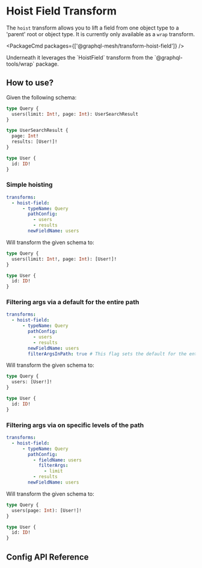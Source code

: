 
# Hoist Field Transform

The `hoist` transform allows you to lift a field from one object type to a 'parent' root or object
type. It is currently only available as a `wrap` transform.

<PackageCmd packages={['@graphql-mesh/transform-hoist-field']} />

<Callout>
  Underneath it leverages the `HoistField` transform from the `@graphql-tools/wrap` package.
</Callout>

## How to use?

Given the following schema:

```graphql
type Query {
  users(limit: Int!, page: Int): UserSearchResult
}

type UserSearchResult {
  page: Int!
  results: [User!]!
}

type User {
  id: ID!
}
```

### Simple hoisting

```yaml filename=".meshrc.yaml"
transforms:
  - hoist-field:
      - typeName: Query
        pathConfig:
          - users
          - results
        newFieldName: users
```

Will transform the given schema to:

```graphql
type Query {
  users(limit: Int!, page: Int): [User!]!
}

type User {
  id: ID!
}
```

### Filtering args via a default for the entire path

```yaml filename=".meshrc.yaml"
transforms:
  - hoist-field:
      - typeName: Query
        pathConfig:
          - users
          - results
        newFieldName: users
        filterArgsInPath: true # This flag sets the default for the entire path
```

Will transform the given schema to:

```graphql
type Query {
  users: [User!]!
}

type User {
  id: ID!
}
```

### Filtering args via on specific levels of the path

```yaml filename=".meshrc.yaml"
transforms:
  - hoist-field:
      - typeName: Query
        pathConfig:
          - fieldName: users
            filterArgs:
              - limit
          - results
        newFieldName: users
```

Will transform the given schema to:

```graphql
type Query {
  users(page: Int): [User!]!
}

type User {
  id: ID!
}
```

## Config API Reference


<API />
